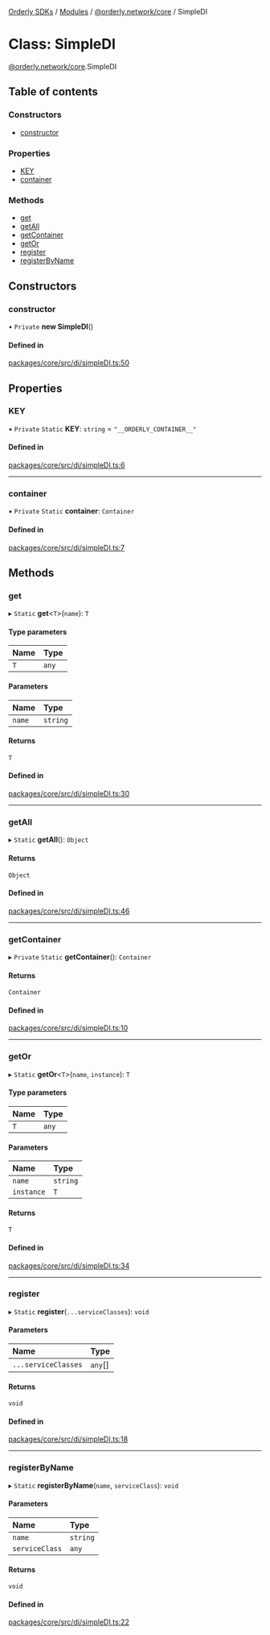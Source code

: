 [Orderly SDKs](/sdks/tech-doc/README) / [Modules](/sdks/tech-doc/modules) / [@orderly.network/core](/sdks/tech-doc/modules/orderly_network_core) / SimpleDI

# Class: SimpleDI

[@orderly.network/core](/sdks/tech-doc/modules/orderly_network_core).SimpleDI

## Table of contents

### Constructors

- [constructor](/sdks/tech-doc/classes/orderly_network_core.SimpleDI#constructor)

### Properties

- [KEY](/sdks/tech-doc/classes/orderly_network_core.SimpleDI#key)
- [container](/sdks/tech-doc/classes/orderly_network_core.SimpleDI#container)

### Methods

- [get](/sdks/tech-doc/classes/orderly_network_core.SimpleDI#get)
- [getAll](/sdks/tech-doc/classes/orderly_network_core.SimpleDI#getall)
- [getContainer](/sdks/tech-doc/classes/orderly_network_core.SimpleDI#getcontainer)
- [getOr](/sdks/tech-doc/classes/orderly_network_core.SimpleDI#getor)
- [register](/sdks/tech-doc/classes/orderly_network_core.SimpleDI#register)
- [registerByName](/sdks/tech-doc/classes/orderly_network_core.SimpleDI#registerbyname)

## Constructors

### constructor

• `Private` **new SimpleDI**()

#### Defined in

[packages/core/src/di/simpleDI.ts:50](https://github.com/OrderlyNetwork/js-sdk/blob/b90fff4/packages/core/src/di/simpleDI.ts#L50)

## Properties

### KEY

▪ `Private` `Static` **KEY**: `string` = `"__ORDERLY_CONTAINER__"`

#### Defined in

[packages/core/src/di/simpleDI.ts:6](https://github.com/OrderlyNetwork/js-sdk/blob/b90fff4/packages/core/src/di/simpleDI.ts#L6)

___

### container

▪ `Private` `Static` **container**: `Container`

#### Defined in

[packages/core/src/di/simpleDI.ts:7](https://github.com/OrderlyNetwork/js-sdk/blob/b90fff4/packages/core/src/di/simpleDI.ts#L7)

## Methods

### get

▸ `Static` **get**\<`T`\>(`name`): `T`

#### Type parameters

| Name | Type |
| :------ | :------ |
| `T` | `any` |

#### Parameters

| Name | Type |
| :------ | :------ |
| `name` | `string` |

#### Returns

`T`

#### Defined in

[packages/core/src/di/simpleDI.ts:30](https://github.com/OrderlyNetwork/js-sdk/blob/b90fff4/packages/core/src/di/simpleDI.ts#L30)

___

### getAll

▸ `Static` **getAll**(): `Object`

#### Returns

`Object`

#### Defined in

[packages/core/src/di/simpleDI.ts:46](https://github.com/OrderlyNetwork/js-sdk/blob/b90fff4/packages/core/src/di/simpleDI.ts#L46)

___

### getContainer

▸ `Private` `Static` **getContainer**(): `Container`

#### Returns

`Container`

#### Defined in

[packages/core/src/di/simpleDI.ts:10](https://github.com/OrderlyNetwork/js-sdk/blob/b90fff4/packages/core/src/di/simpleDI.ts#L10)

___

### getOr

▸ `Static` **getOr**\<`T`\>(`name`, `instance`): `T`

#### Type parameters

| Name | Type |
| :------ | :------ |
| `T` | `any` |

#### Parameters

| Name | Type |
| :------ | :------ |
| `name` | `string` |
| `instance` | `T` |

#### Returns

`T`

#### Defined in

[packages/core/src/di/simpleDI.ts:34](https://github.com/OrderlyNetwork/js-sdk/blob/b90fff4/packages/core/src/di/simpleDI.ts#L34)

___

### register

▸ `Static` **register**(`...serviceClasses`): `void`

#### Parameters

| Name | Type |
| :------ | :------ |
| `...serviceClasses` | `any`[] |

#### Returns

`void`

#### Defined in

[packages/core/src/di/simpleDI.ts:18](https://github.com/OrderlyNetwork/js-sdk/blob/b90fff4/packages/core/src/di/simpleDI.ts#L18)

___

### registerByName

▸ `Static` **registerByName**(`name`, `serviceClass`): `void`

#### Parameters

| Name | Type |
| :------ | :------ |
| `name` | `string` |
| `serviceClass` | `any` |

#### Returns

`void`

#### Defined in

[packages/core/src/di/simpleDI.ts:22](https://github.com/OrderlyNetwork/js-sdk/blob/b90fff4/packages/core/src/di/simpleDI.ts#L22)
